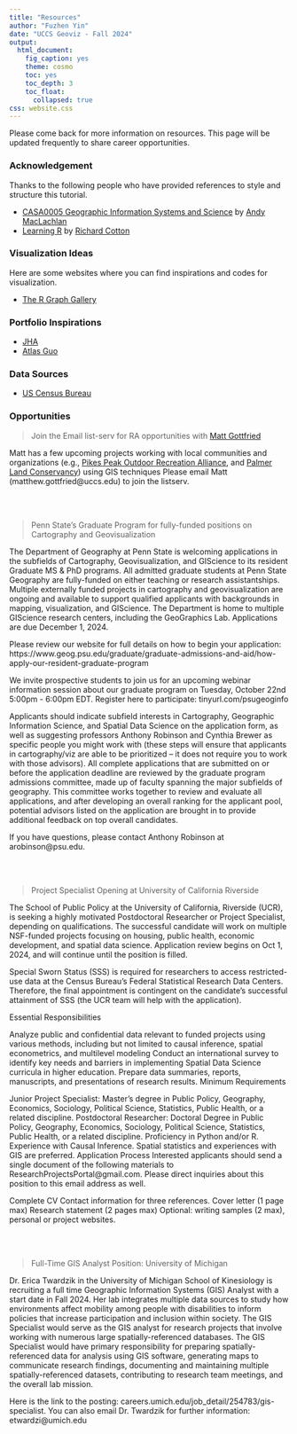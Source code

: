 ```yaml
---
title: "Resources"
author: "Fuzhen Yin"
date: "UCCS Geoviz - Fall 2024"
output: 
  html_document:
    fig_caption: yes
    theme: cosmo
    toc: yes
    toc_depth: 3
    toc_float: 
      collapsed: true
css: website.css      
---
```


Please come back for more information on resources. This page will be updated frequently to share career opportunities. 

### Acknowledgement 
Thanks to the following people who have provided references to style and structure this tutorial. \

* [CASA0005 Geographic Information Systems and Science](https://andrewmaclachlan.github.io/CASA0005repo/index.html) by [Andy MacLachlan](https://x.com/andymaclachlan) \
* [Learning R](https://learning.oreilly.com/library/view/learning-r/9781449357160/) by [Richard Cotton](https://github.com/richierocks)

### Visualization Ideas
Here are some websites where you can find inspirations and codes for visualization. \

* [The R Graph Gallery](https://r-graph-gallery.com/)


### Portfolio Inspirations 

* [JHA](https://www.julian-hoffmann-anton.com/)
* [Atlas Guo](https://cartoguophy.com/)

### Data Sources 

* [US Census Bureau](https://data.census.gov/)


### Opportunities 


> Join the Email list-serv for RA opportunities with [Matt Gottfried](https://ges.uccs.edu/directory/faculty/matt-gottfried)

:::: {.blueborder data-latex=""}

Matt has a few upcoming projects working with local communities and organizations (e.g., [Pikes Peak Outdoor Recreation Alliance](https://ppora.org/), and [Palmer Land Conservancy](https://www.palmerland.org/)) using GIS techniques  Please email Matt (matthew.gottfried@uccs.edu) to join the listserv. 

::::



<br> 
<br> 



> Penn State's Graduate Program for fully-funded positions on Cartography and Geovisualization

:::: {.blueborder data-latex=""}

The Department of Geography at Penn State is welcoming applications in the subfields of Cartography, Geovisualization, and GIScience to its resident Graduate MS & PhD programs. All admitted graduate students at Penn State Geography are fully-funded on either teaching or research assistantships. Multiple externally funded projects in cartography and geovisualization are ongoing and available to support qualified applicants with backgrounds in mapping, visualization, and GIScience. The Department is home to multiple GIScience research centers, including the GeoGraphics Lab. Applications are due December 1, 2024. 

Please review our website for full details on how to begin your application: https://www.geog.psu.edu/graduate/graduate-admissions-and-aid/how-apply-our-resident-graduate-program 

We invite prospective students to join us for an upcoming webinar information session about our graduate program on Tuesday, October 22nd 5:00pm - 6:00pm EDT. Register here to participate: tinyurl.com/psugeoginfo 

Applicants should indicate subfield interests in Cartography, Geographic Information Science, and Spatial Data Science on the application form, as well as suggesting professors Anthony Robinson and Cynthia Brewer as specific people you might work with (these steps will ensure that applicants in cartography/viz are able to be prioritized – it does not require you to work with those advisors). All complete applications that are submitted on or before the application deadline are reviewed by the graduate program admissions committee, made up of faculty spanning the major subfields of geography. This committee works together to review and evaluate all applications, and after developing an overall ranking for the applicant pool, potential advisors listed on the application are brought in to provide additional feedback on top overall candidates.

If you have questions, please contact Anthony Robinson at arobinson@psu.edu.

::::


<br> 
<br> 

> Project Specialist Opening at University of California Riverside

:::: {.blueborder data-latex=""}

The School of Public Policy at the University of California, Riverside (UCR), is seeking a highly motivated Postdoctoral Researcher or Project Specialist, depending on qualifications. The successful candidate will work on multiple NSF-funded projects focusing on housing, public health, economic development, and spatial data science. Application review begins on Oct 1, 2024, and will continue until the position is filled.

Special Sworn Status (SSS) is required for researchers to access restricted-use data at the Census Bureau's Federal Statistical Research Data Centers. Therefore, the final appointment is contingent on the candidate's successful attainment of SSS (the UCR team will help with the application).

Essential Responsibilities

Analyze public and confidential data relevant to funded projects using various methods, including but not limited to causal inference, spatial econometrics, and multilevel modeling
Conduct an international survey to identify key needs and barriers in implementing Spatial Data Science curricula in higher education.
Prepare data summaries, reports, manuscripts, and presentations of research results. 
Minimum Requirements

Junior Project Specialist: Master's degree in Public Policy, Geography, Economics, Sociology, Political Science, Statistics, Public Health, or a related discipline.
Postdoctoral Researcher: Doctoral Degree in Public Policy, Geography, Economics, Sociology, Political Science, Statistics, Public Health, or a related discipline.
Proficiency in Python and/or R.
Experience with Causal Inference.
Spatial statistics and experiences with GIS are preferred.
Application Process
Interested applicants should send a single document of the following materials to ResearchProjectsPortal@gmail.com. Please direct inquiries about this position to this email address as well.

Complete CV
Contact information for three references.
Cover letter (1 page max)
Research statement (2 pages max)
Optional: writing samples (2 max), personal or project websites.

::::


<br> 
<br> 


> Full-Time GIS Analyst Position: University of Michigan

:::: {.blueborder data-latex=""}

Dr. Erica Twardzik in the University of Michigan School of Kinesiology is recruiting a full time Geographic Information Systems (GIS) Analyst with a start date in Fall 2024. Her lab integrates multiple data sources to study how environments affect mobility among people with disabilities to inform policies that increase participation and inclusion within society. The GIS Specialist would serve as the GIS analyst for research projects that involve working with numerous large spatially-referenced databases. The GIS Specialist would have primary responsibility for preparing spatially-referenced data for analysis using GIS software, generating maps to communicate research findings, documenting and maintaining multiple spatially-referenced datasets, contributing to research team meetings, and the overall lab mission.

Here is the link to the posting: careers.umich.edu/job_detail/254783/gis-specialist. You can also email Dr. Twardzik for further information: etwardzi@umich.edu

::::


<!-- <br>  -->
<!-- <br>  -->




<!-- > Title -->

<!-- :::: {.blueborder data-latex=""} -->



<!-- :::: -->




